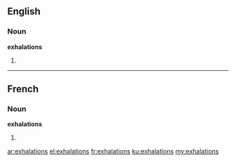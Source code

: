 ==English==

===Noun===
'''exhalations'''

# {{plural of|[[exhalation]]}}

----

==French==

===Noun===
'''exhalations''' {{f}}

# {{plural of|[[exhalation]]|lang=fr}}

[[ar:exhalations]]
[[el:exhalations]]
[[fr:exhalations]]
[[ku:exhalations]]
[[my:exhalations]]